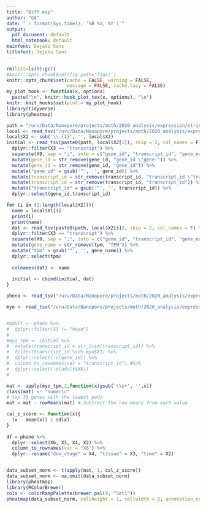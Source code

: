 ```yaml
---
title: "Diff exp"
author: "G$"
date: "`r format(Sys.time(), '%B %d, %Y')`"
output:
  pdf_document: default
  html_notebook: default
mainfont: DejaVu Sans
titlefont: DejaVu Sans
---
```


```r
rm(list=ls());gc()
#knitr::opts_chunk$set(fig.path='figs/')
knitr::opts_chunk$set(cache = FALSE, warning = FALSE,
                      message = FALSE, cache.lazy = FALSE)
my_plot_hook <- function(x, options)
  paste("\n", knitr::hook_plot_tex(x, options), "\n")
knitr::knit_hooks$set(plot = my_plot_hook)
library(tidyverse)
library(pheatmap)
```



```r
path = "/uru/Data/Nanopore/projects/moth/2020_analysis/expression/stringtie2"
local <- read_tsv("/uru/Data/Nanopore/projects/moth/2020_analysis/expression/stringtie2_combined/path_to_files.txt", col_names  = F)
local$X2 <- sub('\\.{1}', '', local$X2)
initial <- read_tsv(paste0(path, local$X2[1]), skip = 2, col_names = F) %>%
  dplyr::filter(X3 == "transcript") %>%
  separate(X9, sep = ";", into = c("gene_id", "transcript_id", "gene_name", "cov", "fpkm", "tpm"), extra = "warn", fill = "warn") %>%
  mutate(gene_id = str_remove(gene_id, "gene_id \"gene-")) %>%
  mutate(gene_id = str_remove(gene_id, "gene_id")) %>%
  mutate("gene_id" = gsub('"', '', gene_id)) %>%
  mutate(transcript_id = str_remove(transcript_id, "transcript_id \"transcript-")) %>%
  mutate(transcript_id = str_remove(transcript_id, "transcript_id")) %>%
  mutate("transcript_id" = gsub('"', '', transcript_id)) %>%
  dplyr::select(gene_id,transcript_id)

for (i in (1:length(local$X2))){
  name = local$X1[i]
  print(i)
  print(name)
  dat <- read_tsv(paste0(path, local$X2[i]), skip = 2, col_names = F) %>%
  dplyr::filter(X3 == "transcript") %>%
  separate(X9, sep = ";", into = c("gene_id", "transcript_id", "gene_name", "cov", "fpkm", "tpm"), extra = "warn", fill = "warn") %>%
  mutate(gene_name = str_remove(tpm, "TPM")) %>%
  mutate("tpm" = gsub('"', '', gene_name)) %>%
  dplyr::select(tpm)
  
  colnames(dat) <- name
  
  initial <- cbind(initial, dat)
}

```

```r
pheno <- read_tsv("/uru/Data/Nanopore/projects/moth/2020_analysis/expression/stringtie2_combined/phenotype.tsv", skip = 1, col_names = F)

myo <- read_tsv("/uru/Data/Nanopore/projects/moth/2020_analysis/expression/stringtie2_combined/modular_SPs.txt", col_names = F)


#adult <- pheno %>%
#  dplyr::filter(X3 != "head")
#
#myo_tpm <- initial %>%
#  mutate(transcript_id = str_trim(transcript_id)) %>%
#  filter(transcript_id %in% myo$X1) %>%
#  dplyr::select(-c(gene_id)) %>%
#  column_to_rownames(var = "transcript_id") #%>%
#  dplyr::select(-c(adult$X6))
#  
```

```r
mat <- apply(myo_tpm,2,function(x)gsub('\\s+', '',x))
class(mat) <- "numeric"
# top 30 genes with the lowest padj
mat = mat - rowMeans(mat) # Subtract the row means from each value

cal_z_score <- function(x){
  (x - mean(x)) / sd(x)
}
 
df = pheno %>%
  dplyr::select(X6, X3, X4, X2) %>%
  column_to_rownames(var = "X6") %>%
  dplyr::rename("dev_stage" = X4, "tissue" = X3, "time" = X2)


data_subset_norm <- t(apply(mat, 1, cal_z_score))
data_subset_norm <- na.omit(data_subset_norm)
library(pheatmap)
library(RColorBrewer)
cols <- colorRampPalette(brewer.pal(9, "Set1"))
pheatmap(data_subset_norm, cellheight = 1, cellwidth = 2, annotation_col = df, cluster_cols = F, annotation_names_row = F,border_color=FALSE, show_rownames = F)


```